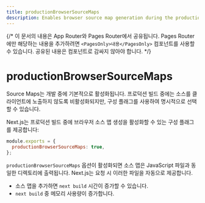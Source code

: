 ```yaml
---
title: productionBrowserSourceMaps
description: Enables browser source map generation during the production build.
---
```


{/* 이 문서의 내용은 App Router와 Pages Router에서 공유됩니다. Pages Router에만 해당하는 내용을 추가하려면 `<PagesOnly>내용</PagesOnly>` 컴포넌트를 사용할 수 있습니다. 공유된 내용은 컴포넌트로 감싸지 않아야 합니다. */}

# productionBrowserSourceMaps

Source Maps는 개발 중에 기본적으로 활성화됩니다. 프로덕션 빌드 중에는 소스를 클라이언트에 노출하지 않도록 비활성화되지만, 구성 플래그를 사용하여 명시적으로 선택할 수 있습니다.

Next.js는 프로덕션 빌드 중에 브라우저 소스 맵 생성을 활성화할 수 있는 구성 플래그를 제공합니다:

```js filename="next.config.js"
module.exports = {
  productionBrowserSourceMaps: true,
};
```

`productionBrowserSourceMaps` 옵션이 활성화되면 소스 맵은 JavaScript 파일과 동일한 디렉토리에 출력됩니다. Next.js는 요청 시 이러한 파일을 자동으로 제공합니다.

- 소스 맵을 추가하면 `next build` 시간이 증가할 수 있습니다.
- `next build` 중 메모리 사용량이 증가합니다.
